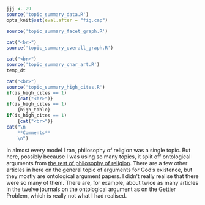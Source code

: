 ```r
jjj <- 29
source('topic_summary_data.R')
opts_knit$set(eval.after = "fig.cap")
```

```r
source('topic_summary_facet_graph.R')
```

```r
cat("<br>")
source('topic_summary_overall_graph.R')
```

```r
cat("<br>")
source('topic_summary_char_art.R')
temp_dt
```

```r
cat("<br>")
source('topic_summary_high_cites.R')
if(is_high_cites == 1)
	{cat("<br>")}
if(is_high_cites == 1)
	{high_table}
if(is_high_cites == 1)
	{cat("<br>")}
cat("\n
	**Comments**
	\n")
```

In almost every model I ran, philosophy of religion was a single topic. But here, possibly because I was using so many topics, it split off ontological arguments from [the rest of philosophy of religion](#topic11). There are a few other articles in here on the general topic of arguments for God's existence, but they mostly are ontological argument papers. I didn't really realise that there were so many of them. There are, for example, about twice as many articles in the twelve journals on the ontological argument as on the Gettier Problem, which is really not what I had realised.
